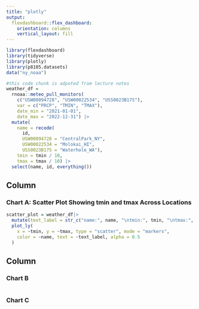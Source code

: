```yaml
---
title: "plotly"
output: 
  flexdashboard::flex_dashboard:
    orientation: columns
    vertical_layout: fill
---
```


```r
library(flexdashboard)
library(tidyverse)
library(plotly)
library(p8105.datasets)
data("ny_noaa")

#this code chunk is adpoted from lecture notes 
weather_df = 
  rnoaa::meteo_pull_monitors(
    c("USW00094728", "USW00022534", "USS0023B17S"),
    var = c("PRCP", "TMIN", "TMAX"), 
    date_min = "2021-01-01",
    date_max = "2022-12-31") |>
  mutate(
    name = recode(
      id, 
      USW00094728 = "CentralPark_NY", 
      USW00022534 = "Molokai_HI",
      USS0023B17S = "Waterhole_WA"),
    tmin = tmin / 10,
    tmax = tmax / 10) |>
  select(name, id, everything()) 
```

Column {data-width=650}
-----------------------------------------------------------------------

### Chart A: Scatter Plot Showing tmin and tmax Across Locations

```r
scatter_plot = weather_df|>
  mutate(text_label = str_c("name:", name, "\ntmin:", tmin, "\ntmax:", tmax))|>
  plot_ly(
    x = ~tmin, y = ~tmax, type = "scatter", mode = "markers",
    color = ~name, text = ~text_label, alpha = 0.5
  )
```

Column {data-width=350}
-----------------------------------------------------------------------

### Chart B

```r

```

### Chart C

```r

```

